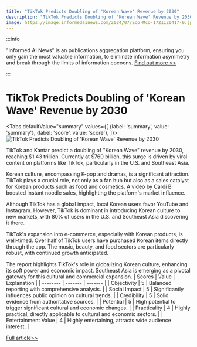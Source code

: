 ```yaml
---
title: "TikTok Predicts Doubling of 'Korean Wave' Revenue by 2030"
description: "TikTok Predicts Doubling of 'Korean Wave' Revenue by 2030"
image: https://image.informedainews.com/2024/07/Eco-Mco-1721120417-0.jpg
---
```



:::info

"Informed AI News" is an publications aggregation platform, ensuring you only gain the most valuable information, to eliminate information asymmetry and break through the limits of information cocoons.  [Find out more >>](/)

:::

# TikTok Predicts Doubling of 'Korean Wave' Revenue by 2030


<Tabs
	defaultValue="summary"
	values={[
	{label: 'summary', value: 'summary'},
	{label: 'score', value: 'score'},
]}>
<TabItem value="summary">
<img
  src="https://image.informedainews.com/2024/07/Eco-Mco-1721120417-0.jpg"
  alt="TikTok Predicts Doubling of 'Korean Wave' Revenue by 2030"
/>



TikTok and Kantar predict a doubling of "Korean Wave" revenue by 2030, reaching $1.43 trillion. Currently at $760 billion, this surge is driven by viral content on platforms like TikTok, particularly in the U.S. and Southeast Asia.

Korean culture, encompassing K-pop and dramas, is a significant attraction. TikTok plays a crucial role, not only as a fan hub but also as a sales catalyst for Korean products such as food and cosmetics. A video by Cardi B boosted instant noodle sales, highlighting the platform's market influence.

Although TikTok has a global impact, local Korean users favor YouTube and Instagram. However, TikTok is dominant in introducing Korean culture to new markets, with 80% of users in the U.S. and Southeast Asia discovering it there.

TikTok's expansion into e-commerce, especially with Korean products, is well-timed. Over half of TikTok users have purchased Korean items directly through the app. The music, beauty, and food sectors are particularly robust, with continued growth anticipated.

The report highlights TikTok's role in globalizing Korean culture, enhancing its soft power and economic impact. Southeast Asia is emerging as a pivotal gateway for this cultural and commercial expansion.
</TabItem>
<TabItem value="score">
	| Scores     | Value   | Explanation |
	| -------- | ------- | ------- |
	| Objectivity  | 5    | Balanced reporting with comprehensive analysis.    |
	| Social Impact | 5     | Significantly influences public opinion on cultural trends.    |
	| Credibility    | 5    | Solid evidence from authoritative sources.    |
	| Potential    | 5    | High potential to trigger significant cultural and economic changes.    |
	| Practicality    | 4    | Highly practical, directly applicable to cultural and economic sectors.    |
	| Entertainment Value    | 4    | Highly entertaining, attracts wide audience interest.    |
</TabItem>
</Tabs>

[Full article>>](https://www.cnbeta.com.tw/articles/movie/1438312.htm)
